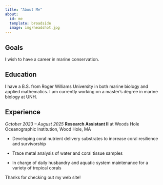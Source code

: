 ```yaml
---
title: "About Me"
about:
  id: me
  template: broadside
  image: img/headshot.jpg
---
```


::: {#me}
## Goals

I wish to have a career in marine conservation.

## Education

I have a B.S. from Roger Williams University in both marine biology and applied mathematics. I am currently working on a master's degree in marine biology at UNH.

## Experience

*October 2023 – August 2025* **Research Assistant II** at Woods Hole Oceanographic Institution, Wood Hole, MA

-    Developing coral nutrient delivery substrates to increase coral resilience and survivorship

-   Trace metal analysis of water and coral tissue samples

-   In charge of daily husbandry and aquatic system maintenance for a variety of tropical corals
:::

Thanks for checking out my web site!
